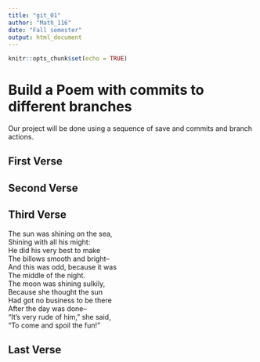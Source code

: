 ---
title: "git_01"
author: "Math_116"
date: "Fall semester"
output: html_document
---

```{r setup, include=FALSE}
knitr::opts_chunk$set(echo = TRUE)
```
# Build a Poem with commits to different branches
Our project will be done using a sequence of save and commits and branch actions.
<!-- Do not modify or change any text in "!--" bracketed areas such as this --- these are instructions to
you, if you change any of this the git program will notice it and compromise your git merging strategy !-->

## First Verse 
<!--Put the first five lines of a poem by Lewis Carrol in this section!-->

## Second Verse
<!--Put the first five lines of a poem by Robert Frost here!-->

## Third Verse
<!--Put the first two verses of The Walrus and the Carpenter here!-->

The sun was shining on the sea,    
Shining with all his might:    
He did his very best to make    
The billows smooth and bright--    
And this was odd, because it was    
The middle of the night.    
The moon was shining sulkily,    
Because she thought the sun    
Had got no business to be there    
After the day was done--    
"It's very rude of him," she said,    
"To come and spoil the fun!"    
 
      
## Last Verse
<!--Put a short poem of your choice 8-20 lines,here!-->
